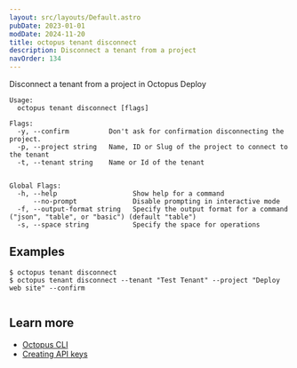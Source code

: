 ```yaml
---
layout: src/layouts/Default.astro
pubDate: 2023-01-01
modDate: 2024-11-20
title: octopus tenant disconnect
description: Disconnect a tenant from a project
navOrder: 134
---
```


Disconnect a tenant from a project in Octopus Deploy

```
Usage:
  octopus tenant disconnect [flags]

Flags:
  -y, --confirm          Don't ask for confirmation disconnecting the project.
  -p, --project string   Name, ID or Slug of the project to connect to the tenant
  -t, --tenant string    Name or Id of the tenant


Global Flags:
  -h, --help                   Show help for a command
      --no-prompt              Disable prompting in interactive mode
  -f, --output-format string   Specify the output format for a command ("json", "table", or "basic") (default "table")
  -s, --space string           Specify the space for operations

```

## Examples

<SamplesInstance />

```
$ octopus tenant disconnect
$ octopus tenant disconnect --tenant "Test Tenant" --project "Deploy web site" --confirm


```

## Learn more

- [Octopus CLI](/docs/octopus-rest-api/cli)
- [Creating API keys](/docs/octopus-rest-api/how-to-create-an-api-key)